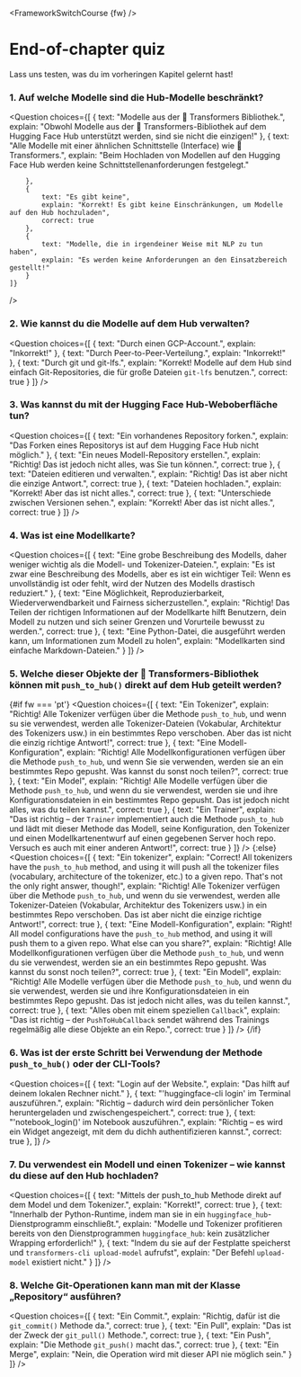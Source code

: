 <FrameworkSwitchCourse {fw} />

<!-- DISABLE-FRONTMATTER-SECTIONS -->

# End-of-chapter quiz

<CourseFloatingBanner
    chapter={4}
    classNames="absolute z-10 right-0 top-0"
/>

Lass uns testen, was du im vorheringen Kapitel gelernt hast!
  
### 1. Auf welche Modelle sind die Hub-Modelle beschränkt?

<Question
	choices={[
		{
			text: "Modelle aus der 🤗 Transformers Bibliothek.",
			explain: "Obwohl Modelle aus der 🤗 Transformers-Bibliothek auf dem Hugging Face Hub unterstützt werden, sind sie nicht die einzigen!"
		},
		{
			text: "Alle Modelle mit einer ähnlichen Schnittstelle (Interface) wie 🤗 Transformers.",
			explain: "Beim Hochladen von Modellen auf den Hugging Face Hub werden keine Schnittstellenanforderungen festgelegt."
			
		},
		{
			text: "Es gibt keine",
			explain: "Korrekt! Es gibt keine Einschränkungen, um Modelle auf den Hub hochzuladen",
            correct: true
		},
        {
			text: "Modelle, die in irgendeiner Weise mit NLP zu tun haben",
			explain: "Es werden keine Anforderungen an den Einsatzbereich gestellt!"
		}
	]}
/>

### 2. Wie kannst du die Modelle auf dem Hub verwalten?

<Question
	choices={[
		{
			text: "Durch einen GCP-Account.",
			explain: "Inkorrekt!"
		},
		{
			text: "Durch Peer-to-Peer-Verteilung.",
			explain: "Inkorrekt!"
		},
		{
			text: "Durch git und git-lfs.",
			explain: "Korrekt! Modelle auf dem Hub sind einfach Git-Repositories, die für große Dateien <code>git-lfs</code> benutzen.",
            correct: true
		}
	]}
/>

### 3. Was kannst du mit der Hugging Face Hub-Weboberfläche tun?

<Question
	choices={[
		{
			text: "Ein vorhandenes Repository forken.",
			explain: "Das Forken eines Repositorys ist auf dem Hugging Face Hub nicht möglich."
		},
		{
			text: "Ein neues Modell-Repository erstellen.",
			explain: "Richtig! Das ist jedoch nicht alles, was Sie tun können.",
            correct: true
		},
		{
			text: "Dateien editieren und verwalten.",
			explain: "Richtig! Das ist aber nicht die einzige Antwort.",
            correct: true
		},
        {
			text: "Dateien hochladen.",
			explain: "Korrekt! Aber das ist nicht alles.",
            correct: true
		},
        {
			text: "Unterschiede zwischen Versionen sehen.",
			explain: "Korrekt! Aber das ist nicht alles.",
            correct: true
		}
	]}
/>

### 4. Was ist eine Modellkarte?

<Question
	choices={[
		{
			text: "Eine grobe Beschreibung des Modells, daher weniger wichtig als die Modell- und Tokenizer-Dateien.",
			explain: "Es ist zwar eine Beschreibung des Modells, aber es ist ein wichtiger Teil: Wenn es unvollständig ist oder fehlt, wird der Nutzen des Modells drastisch reduziert."
		},
		{
			text: "Eine Möglichkeit, Reproduzierbarkeit, Wiederverwendbarkeit und Fairness sicherzustellen.",
			explain: "Richtig! Das Teilen der richtigen Informationen auf der Modellkarte hilft Benutzern, dein Modell zu nutzen und sich seiner Grenzen und Vorurteile bewusst zu werden.",
            correct: true
		},
		{
			text: "Eine Python-Datei, die ausgeführt werden kann, um Informationen zum Modell zu holen",
			explain: "Modellkarten sind einfache Markdown-Dateien."
		}
	]}
/>

### 5. Welche dieser Objekte der 🤗 Transformers-Bibliothek können mit `push_to_hub()` direkt auf dem Hub geteilt werden?

{#if fw === 'pt'}
<Question
	choices={[
		{
			text: "Ein Tokenizer",
			explain: "Richtig! Alle Tokenizer verfügen über die Methode <code>push_to_hub</code>, und wenn su sie verwendest, werden alle Tokenizer-Dateien (Vokabular, Architektur des Tokenizers usw.) in ein bestimmtes Repo verschoben. Aber das ist nicht die einzig richtige Antwort!",
            correct: true
		},
		{
			text: "Eine Modell-Konfiguration",
			explain: "Richtig! Alle Modellkonfigurationen verfügen über die Methode <code>push_to_hub</code>, und wenn Sie sie verwenden, werden sie an ein bestimmtes Repo gepusht. Was kannst du sonst noch teilen?",
            correct: true
		},
		{
			text: "Ein Model",
			explain: "Richtig! Alle Modelle verfügen über die Methode <code>push_to_hub</code>, und wenn du sie verwendest, werden sie und ihre Konfigurationsdateien in ein bestimmtes Repo gepusht. Das ist jedoch nicht alles, was du teilen kannst.",
            correct: true
		},
        {
			text: "Ein Trainer",
			explain: "Das ist richtig – der <code>Trainer</code> implementiert auch die Methode <code>push_to_hub</code> und lädt mit dieser Methode das Modell, seine Konfiguration, den Tokenizer und einen Modellkartenentwurf auf einen gegebenen Server hoch repo. Versuch es auch mit einer anderen Antwort!",
            correct: true
		}
	]}
/>
{:else}
<Question
	choices={[
		{
			text: "Ein tokenizer",
			explain: "Correct! All tokenizers have the <code>push_to_hub</code> method, and using it will push all the tokenizer files (vocabulary, architecture of the tokenizer, etc.) to a given repo. That's not the only right answer, though!",
			explain: "Richtig! Alle Tokenizer verfügen über die Methode <code>push_to_hub</code>, und wenn du sie verwendest, werden alle Tokenizer-Dateien (Vokabular, Architektur des Tokenizers usw.) in ein bestimmtes Repo verschoben. Das ist aber nicht die einzige richtige Antwort!",
            correct: true
		},
		{
			text: "Eine Modell-Konfiguration",
			explain: "Right! All model configurations have the <code>push_to_hub</code> method, and using it will push them to a given repo. What else can you share?",
			explain: "Richtig! Alle Modellkonfigurationen verfügen über die Methode <code>push_to_hub</code>, und wenn du sie verwendest, werden sie an ein bestimmtes Repo gepusht. Was kannst du sonst noch teilen?",
            correct: true
		},
		{
			text: "Ein Modell",
			explain: "Richtig! Alle Modelle verfügen über die Methode <code>push_to_hub</code>, und wenn du sie verwendest, werden sie und ihre Konfigurationsdateien in ein bestimmtes Repo gepusht. Das ist jedoch nicht alles, was du teilen kannst.",
            correct: true
		},
		{
			text: "Alles oben mit einem speziellen `Callback`",
			explain: "Das ist richtig – der <code>PushToHubCallback</code> sendet während des Trainings regelmäßig alle diese Objekte an ein Repo.",
            correct: true
		}
	]}
/>
{/if}

### 6. Was ist der erste Schritt bei Verwendung der Methode `push_to_hub()` oder der CLI-Tools?

<Question
	choices={[
		{
			text: "Login auf der Website.",
			explain: "Das hilft auf deinem lokalen Rechner nicht."
		},
		{
			text: "'huggingface-cli login' im Terminal auszuführen.",
			explain: "Richtig – dadurch wird dein persönlicher Token heruntergeladen und zwischengespeichert.",
            correct: true
		},
		{
			text: "'notebook_login()' im Notebook auszuführen.",
			explain: "Richtig – es wird ein Widget angezeigt, mit dem du dichh authentifizieren kannst.",
            correct: true
		},
	]}
/>

### 7. Du verwendest ein Modell und einen Tokenizer – wie kannst du diese auf den Hub hochladen?

<Question
	choices={[
		{
			text: "Mittels der push_to_hub Methode direkt auf dem Model und dem Tokenizer.",
			explain: "Korrekt!",
            correct: true
		},
		{
			text: "Innerhalb der Python-Runtime, indem man sie in ein <code>huggingface_hub</code>-Dienstprogramm einschließt.",
			explain: "Modelle und Tokenizer profitieren bereits von den Dienstprogrammen <code>huggingface_hub</code>: kein zusätzlicher Wrapping erforderlich!"
		},
		{
			text: "Indem du sie auf der Festplatte speicherst und <code>transformers-cli upload-model</code> aufrufst",
			explain: "Der Befehl <code>upload-model</code> existiert nicht."
		}
	]}
/>

### 8. Welche Git-Operationen kann man mit der Klasse „Repository“ ausführen?

<Question
	choices={[
		{
			text: "Ein Commit.",
			explain: "Richtig, dafür ist die <code>git_commit()</code> Methode da.",
            correct: true
		},
		{
			text: "Ein Pull",
			explain: "Das ist der Zweck der <code>git_pull()</code> Methode.",
            correct: true
		},
		{
			text: "Ein Push",
			explain: "Die Methode <code>git_push()</code> macht das.",
            correct: true
		},
		{
			text: "Ein Merge",
			explain: "Nein, die Operation wird mit dieser API nie möglich sein."
		}
	]}
/>
